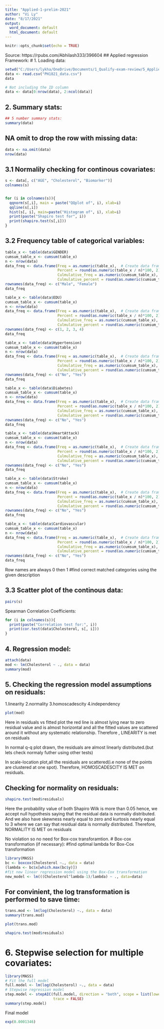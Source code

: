 ---
title: "Applied-1-prelim-2021"
author: "Vi Ly"
date: "8/17/2021"
output:
  word_document: default
  html_document: default
---

```{r setup, include=FALSE}
knitr::opts_chunk$set(echo = TRUE)
```

Source: https://rpubs.com/Abhilash333/396604
## Applied regression Framework:
# 1. Loading data:
```{r}
setwd("C:/Users/lykha/OneDrive/Documents/1_Qualify-exam-review/5_Applied-regression (Applied)/Prelim-2021-submission")
data <- read.csv("PH1821_data.csv")
data
```
```{r}
# Not including the ID column
data <- data[0:nrow(data), 2:ncol(data)]
```

## 2. Summary stats:
```{r}
## 5 number summary stats:
summary(data)
```
## NA omit to drop the row with missing data:
```{r}
data <- na.omit(data)
nrow(data)
```


## 3.1 Normalily checking for continous covariates:
```{r}
s <- data[, c("AGE", "Cholesterol", "Biomarker")]
colnames(s)


for (i in colnames(s)){
  qqnorm(s[,i], main = paste("QQplot of", i), xlab=i)
  qqline(s[,i])
  hist(s[, i], main=paste("Histogram of", i), xlab=i)
  print(paste("Shapiro test for", i))
  print(shapiro.test(s[,i]))
}
```


## 3.2 Frequency table of categorical variables:
```{r}
table_x <- table(data$GENDER)
cumsum_table_x <- cumsum(table_x) 
n <- nrow(data)
data_freq <- data.frame(Freq = as.numeric(table_x),  # Create data frame with relevant values
                        Percent = round(as.numeric(table_x / n)*100, 2),
                        Culmulative_freq = as.numeric(cumsum_table_x),
                        Culmulative_percent = round(as.numeric(cumsum_table_x / n)*100, 2))
rownames(data_freq) <- c("Male", "Female")
data_freq
```


```{r}
table_x <- table(data$EDU)
cumsum_table_x <- cumsum(table_x) 
n <- nrow(data)
data_freq <- data.frame(Freq = as.numeric(table_x),  # Create data frame with relevant values
                        Percent = round(as.numeric(table_x / n)*100, 2),
                        Culmulative_freq = as.numeric(cumsum_table_x),
                        Culmulative_percent = round(as.numeric(cumsum_table_x / n)*100, 2))
rownames(data_freq) <- c(1, 2, 3, 4)
data_freq
```
```{r}
table_x <- table(data$Hypertension)
cumsum_table_x <- cumsum(table_x) 
n <- nrow(data)
data_freq <- data.frame(Freq = as.numeric(table_x),  # Create data frame with relevant values
                        Percent = round(as.numeric(table_x / n)*100, 2),
                        Culmulative_freq = as.numeric(cumsum_table_x),
                        Culmulative_percent = round(as.numeric(cumsum_table_x / n)*100, 2))
rownames(data_freq) <- c("No", "Yes")
data_freq
```


```{r}
table_x <- table(data$Diabetes)
cumsum_table_x <- cumsum(table_x) 
n <- nrow(data)
data_freq <- data.frame(Freq = as.numeric(table_x),  # Create data frame with relevant values
                        Percent = round(as.numeric(table_x / n)*100, 2),
                        Culmulative_freq = as.numeric(cumsum_table_x),
                        Culmulative_percent = round(as.numeric(cumsum_table_x / n)*100, 2))
rownames(data_freq) <- c("No", "Yes")
data_freq
```

```{r}
table_x <- table(data$HeartAttack)
cumsum_table_x <- cumsum(table_x) 
n <- nrow(data)
data_freq <- data.frame(Freq = as.numeric(table_x),  # Create data frame with relevant values
                        Percent = round(as.numeric(table_x / n)*100, 2),
                        Culmulative_freq = as.numeric(cumsum_table_x),
                        Culmulative_percent = round(as.numeric(cumsum_table_x / n)*100, 2))
rownames(data_freq) <- c("No", "Yes")
data_freq
```

```{r}
table_x <- table(data$Stroke)
cumsum_table_x <- cumsum(table_x) 
n <- nrow(data)
data_freq <- data.frame(Freq = as.numeric(table_x),  # Create data frame with relevant values
                        Percent = round(as.numeric(table_x / n)*100, 2),
                        Culmulative_freq = as.numeric(cumsum_table_x),
                        Culmulative_percent = round(as.numeric(cumsum_table_x / n)*100, 2))
rownames(data_freq) <- c("No", "Yes")
data_freq
```

```{r}
table_x <- table(data$Cardiovascular)
cumsum_table_x <- cumsum(table_x) 
n <- nrow(data)
data_freq <- data.frame(Freq = as.numeric(table_x),  # Create data frame with relevant values
                        Percent = round(as.numeric(table_x / n)*100, 2),
                        Culmulative_freq = as.numeric(cumsum_table_x),
                        Culmulative_percent = round(as.numeric(cumsum_table_x / n)*100, 2))
rownames(data_freq) <- c("No", "Yes")
data_freq
```


Row names are always 0 then 1 #find correct matched categories using the given description

## 3.3 Scatter plot of the continous data:
```{r}
pairs(s)
```
Spearman Correlation Coefficients:
```{r}
for (i in colnames(s)){
  print(paste("Correlation test for:", i))
  print(cor.test(data$Cholesterol, s[, i]))
}
```

## 4. Regression model:
```{r}
attach(data)
mod <- lm(Cholesterol ~ ., data = data)
summary(mod)
```


## 5. Checking the regression model assumptions on residuals:
1.linearity
2.normality
3.homoscadescity
4.independency
```{r}
plot(mod)
```
Here in residuals vs fitted plot the red line is almost lying near to zero residual value and is almost horizontal and all the fitted values are scattered around it without any systematic relationship. Therefore , LINEARITY is met on residuals

In normal q-q plot drawn, the residuals are almost linearly distributed.(but lets check normaly futher using other tests)

In scale-location plot,all the residuals are scattered(i.e none of the points are clustered at one spot). Therefore, HOMOSCADESCITY IS MET on residuals.

## Checking for normality on residuals:
```{r}
shapiro.test(mod$residuals)
```
Here the probability value of both Shapiro Wilk is more than 0.05 hence, we accept null hypothesis saying that the residual data is normally distributed. 
And we also have skewness nearly equal to zero and kurtosis nearly equal to 3 where we can say that residual data is normally distributed. Therefore, NORMALITY IS MET on residuals


No violation so no need for Box-cox transforamtion.
# Box-cox transformation (if necessary):
#find optimal lambda for Box-Cox transformation 

```{r}
library(MASS)
bc <- boxcox(Cholesterol ~., data = data)
(lambda <- bc$x[which.max(bc$y)])
#fit new linear regression model using the Box-Cox transformation
new_model <- lm(((Cholesterol^lambda-1)/lambda) ~ ., data=data)
```

## For convinient, the log transformation is performed to save time:
```{r}
trans.mod <- lm(log(Cholesterol) ~., data = data)
summary(trans.mod)
```
```{r}
plot(trans.mod)
```
```{r}
shapiro.test(mod$residuals)
```
# 6. Stepwise selection for multiple covariates:
```{r}
library(MASS)
# Fit the full model 
full.model <- lm(log(Cholesterol) ~., data = data)
# Stepwise regression model
step.model <- stepAIC(full.model, direction = "both", scope = list(lower = ~ Biomarker),
                      trace = FALSE)
summary(step.model)
```
Final model
```{r}
exp(0.0001346)
```



